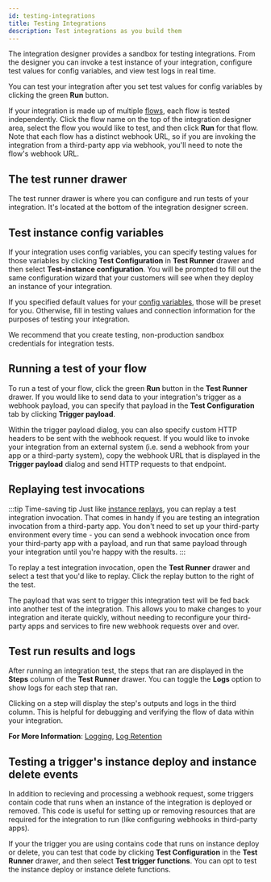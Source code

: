 ```yaml
---
id: testing-integrations
title: Testing Integrations
description: Test integrations as you build them
---
```



The integration designer provides a sandbox for testing integrations.
From the designer you can invoke a test instance of your integration, configure test values for config variables, and view test logs in real time.

You can test your integration after you set test values for config variables by clicking the green **Run** button.

If your integration is made up of multiple [flows](/docs/composer/builder/building-integrations.mdx#flows-in-integrations), each flow is tested independently.
Click the flow name on the top of the integration designer area, select the flow you would like to test, and then click **Run** for that flow.
Note that each flow has a distinct webhook URL, so if you are invoking the integration from a third-party app via webhook, you'll need to note the flow's webhook URL.

## The test runner drawer

The test runner drawer is where you can configure and run tests of your integration.
It's located at the bottom of the integration designer screen.

<Screenshot
  filename="testing-integrations/test-runner-drawer.png"
  alt="Test runner drawer in Builder app"
/>

## Test instance config variables

If your integration uses config variables, you can specify testing values for those variables by clicking **Test Configuration** in **Test Runner** drawer and then select **Test-instance configuration**.
You will be prompted to fill out the same configuration wizard that your customers will see when they deploy an instance of your integration.

If you specified default values for your [config variables](/docs/composer/builder/building-integrations.mdx#config-variables-in-integrations), those will be preset for you.
Otherwise, fill in testing values and connection information for the purposes of testing your integration.

<Screenshot
  filename="testing-integrations/config-wizard.png"
  maxWidth="800px"
  alt="Config wizard for testing integrations in Builder app"
/>

We recommend that you create testing, non-production sandbox credentials for integration tests.

## Running a test of your flow

To run a test of your flow, click the green **Run** button in the **Test Runner** drawer.
If you would like to send data to your integration's trigger as a webhook payload, you can specify that payload in the **Test Configuration** tab by clicking **Trigger payload**.

<Screenshot
  filename="testing-integrations/trigger-payload.png"
  maxWidth="800px"
  alt="Trigger payload dialog for testing integrations in Builder app"
/>

Within the trigger payload dialog, you can also specify custom HTTP headers to be sent with the webhook request.
If you would like to invoke your integration from an external system (i.e. send a webhook from your app or a third-party system), copy the webhook URL that is displayed in the **Trigger payload** dialog and send HTTP requests to that endpoint.

## Replaying test invocations

:::tip Time-saving tip
Just like [instance replays](/docs/composer/builder/instances.mdx#instance-execution-retry-and-replay), you can replay a test integration invocation.
That comes in handy if you are testing an integration invocation from a third-party app.
You don't need to set up your third-party environment every time - you can send a webhook invocation once from your third-party app with a payload, and run that same payload through your integration until you're happy with the results.
:::

To replay a test integration invocation, open the **Test Runner** drawer and select a test that you'd like to replay.
Click the replay button to the right of the test.

<Screenshot
  filename="testing-integrations/test-integration-replay.png"
  maxWidth="500px"
  alt="Replay test integration invocation in Builder app"
/>

The payload that was sent to trigger this integration test will be fed back into another test of the integration.
This allows you to make changes to your integration and iterate quickly, without needing to reconfigure your third-party apps and services to fire new webhook requests over and over.

## Test run results and logs

After running an integration test, the steps that ran are displayed in the **Steps** column of the **Test Runner** drawer.
You can toggle the **Logs** option to show logs for each step that ran.

Clicking on a step will display the step's outputs and logs in the third column.
This is helpful for debugging and verifying the flow of data within your integration.

**For More Information**:
[Logging](/docs/composer/builder/logging.mdx),
[Log Retention](/docs/composer/builder/logging.mdx#log-retention)

## Testing a trigger's instance deploy and instance delete events

In addition to recieving and processing a webhook request, some triggers contain code that runs when an instance of the integration is deployed or removed.
This code is useful for setting up or removing resources that are required for the integration to run (like configuring webhooks in third-party apps).

If your the trigger you are using contains code that runs on instance deploy or delete, you can test that code by clicking **Test Configuration** in the **Test Runner** drawer, and then select **Test trigger functions**.
You can opt to test the instance deploy or instance delete functions.

<Screenshot
  filename="testing-integrations/test-deploy-delete.png"
  alt="Test deploy and delete events in Builder app"
/>
